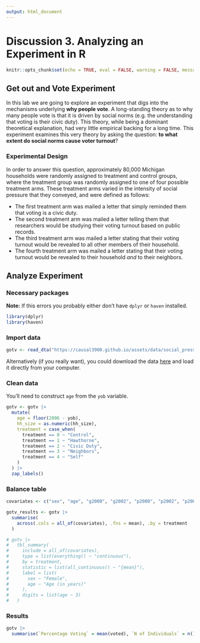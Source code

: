 ```yaml
---
output: html_document
---
```


# Discussion 3. Analyzing an Experiment in R

```r
knitr::opts_chunk$set(echo = TRUE, eval = FALSE, warning = FALSE, message = FALSE)
```

## Get out and Vote Experiment

In this lab we are going to explore an experiment that digs into the mechanisms
underlying __why people vote__. A long-standing theory as to why many people
vote is that it is driven by social norms (e.g. the understanding that voting
is their civic duty). This theory, while being a dominant theoretical 
explanation, had very little empirical backing for a long time. This experiment
examines this very theory by asking the question:
__to what extent do social norms cause voter turnout__?

### Experimental Design

In order to answer this question, approximately 80,000 Michigan households
were randomly assigned to treatment and control groups, where the treatment
group was randomly assigned to one of four possible treatment arms. These
treatment arms varied in the intensity of social pressure that they conveyed,
and were defined as follows:

- The first treatment arm was mailed a letter that simply reminded them that
voting is a civic duty.
- The second treatment arm was mailed a letter telling them that researchers
would be studying their voting turnout based on public records.
- The third treatment arm was mailed a letter stating that their voting turnout 
would be revealed to all other members of their household.
- The fourth treatment arm was mailed a letter stating that their voting turnout
would be revealed to their household *and* to their neighbors.

## Analyze Experiment

### Necessary packages

__Note:__ If this errors you probably either don't have `dplyr` or `haven`
installed.

```r
library(dplyr)
library(haven)
```

### Import data
```r
gotv <- read_dta("https://causal3900.github.io/assets/data/social_pressure.dta")
```

Alternatively (if you really want), you could download the data
[here](assets/data/social_pressure.dta) and load it directly from your computer.


### Clean data

You'll need to construct `age` from the `yob` variable.
```r
gotv <- gotv |>
  mutate(
    age = floor(2006 - yob),
    hh_size = as.numeric(hh_size),
    treatment = case_when(
      treatment == 0 ~ "Control",
      treatment == 1 ~ "Hawthorne",
      treatment == 2 ~ "Civic Duty",
      treatment == 3 ~ "Neighbors",
      treatment == 4 ~ "Self"
    )
  ) |>
  zap_labels()
```

### Balance table

```r
covariates <- c("sex", "age", "g2000", "g2002", "p2000", "p2002", "p2004", "hh_size")

gotv_results <- gotv |>
  summarise(
    across(.cols = all_of(covariates), .fns = mean), .by = treatment
  )

# gotv |>
#   tbl_summary(
#     include = all_of(covariates),
#     type = list(everything() ~ "continuous"),
#     by = treatment,
#     statistic = list(all_continuous() ~ "{mean}"),
#     label = list(
#       sex ~ "Female",
#       age ~ "Age (in years)"
#     ),
#     digits = list(age ~ 3)
#   )
```

### Results

```r
gotv |>
  summarise(`Percentage Voting` = mean(voted), `N of Individuals` = n(), .by = treatment)
```

